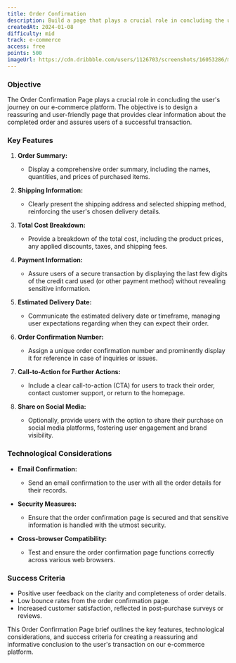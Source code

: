 ```yaml
---
title: Order Confirmation
description: Build a page that plays a crucial role in concluding the user's journey on an e-commerce platform
createdAt: 2024-01-08
difficulty: mid
track: e-commerce
access: free
points: 500
imageUrl: https://cdn.dribbble.com/users/1126703/screenshots/16053286/media/15fb9ef3524b1a437f50d190ebc53e6a.png?resize=1600x1200&vertical=center
---
```


### Objective

The Order Confirmation Page plays a crucial role in concluding the user's journey on our e-commerce platform. The objective is to design a reassuring and user-friendly page that provides clear information about the completed order and assures users of a successful transaction.

### Key Features

1. **Order Summary:**

   - Display a comprehensive order summary, including the names, quantities, and prices of purchased items.

2. **Shipping Information:**

   - Clearly present the shipping address and selected shipping method, reinforcing the user's chosen delivery details.

3. **Total Cost Breakdown:**

   - Provide a breakdown of the total cost, including the product prices, any applied discounts, taxes, and shipping fees.

4. **Payment Information:**

   - Assure users of a secure transaction by displaying the last few digits of the credit card used (or other payment method) without revealing sensitive information.

5. **Estimated Delivery Date:**

   - Communicate the estimated delivery date or timeframe, managing user expectations regarding when they can expect their order.

6. **Order Confirmation Number:**

   - Assign a unique order confirmation number and prominently display it for reference in case of inquiries or issues.

7. **Call-to-Action for Further Actions:**

   - Include a clear call-to-action (CTA) for users to track their order, contact customer support, or return to the homepage.

8. **Share on Social Media:**
   - Optionally, provide users with the option to share their purchase on social media platforms, fostering user engagement and brand visibility.

### Technological Considerations

- **Email Confirmation:**

  - Send an email confirmation to the user with all the order details for their records.

- **Security Measures:**

  - Ensure that the order confirmation page is secured and that sensitive information is handled with the utmost security.

- **Cross-browser Compatibility:**
  - Test and ensure the order confirmation page functions correctly across various web browsers.

### Success Criteria

- Positive user feedback on the clarity and completeness of order details.
- Low bounce rates from the order confirmation page.
- Increased customer satisfaction, reflected in post-purchase surveys or reviews.

This Order Confirmation Page brief outlines the key features, technological considerations, and success criteria for creating a reassuring and informative conclusion to the user's transaction on our e-commerce platform.
